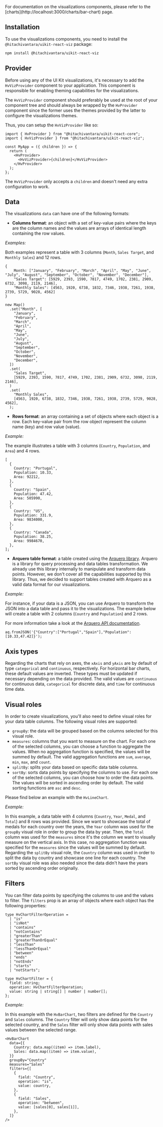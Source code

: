 
<Callout type="info">
  For documentation on the visualizations components, please refer to the
  [charts](http://localhost:3000/charts/bar-chart) page.
</Callout>

## Installation

To use the visualizations components, you need to install the `@hitachivantara/uikit-react-viz` package:

```sh npm2yarn
npm install @hitachivantara/uikit-react-viz
```

## Provider

Before using any of the UI Kit visualizations, it's necessary to add the `HvVizProvider` component to your application.
This component is responsible for enabling theming capabilities for the visualizations.

The `HvVizProvider` component should preferably be used at the root of your component tree and should always be wrapped by the `HvProvider` component
since the former uses the themes provided by the latter to configure the visualizations themes.

Thus, you can setup the `HvVizProvider` like so:

```tsx
import { HvProvider } from "@hitachivantara/uikit-react-core";
import { HvVizProvider } from "@hitachivantara/uikit-react-viz";

const MyApp = ({ children }) => {
  return (
    <HvProvider>
      <HvVizProvider>{children}</HvVizProvider>
    </HvProvider>
  );
};
```

The `HvVizProvider` only accepts a `children` and doesn't need any extra configuration to work.

## Data

The visualizations `data` can have one of the following formats:

- **Columns format**: an object with a set of key-value pairs where the keys are the column names and the values are arrays of identical length containing the row values.

_Examples:_

Both examples represent a table with 3 columns (`Month`, `Sales Target`, and `Monthly Sales`) and 12 rows.

```tsx
{
    Month: ["January", "February", "March", "April", "May", "June", "July", "August", "September", "October", "November", "December"],
    "Sales Target": [5929, 2393, 1590, 7817, 4749, 1702, 2381, 2909, 6732, 3098, 2119, 2146],
    "Monthly Sales": [4563, 1920, 6738, 1832, 7346, 1938, 7261, 1938, 2739, 5729, 9028, 4562]
}
```

```tsx
new Map()
  .set("Month", [
    "January",
    "February",
    "March",
    "April",
    "May",
    "June",
    "July",
    "August",
    "September",
    "October",
    "November",
    "December",
  ])
  .set(
    "Sales Target",
    [5929, 2393, 1590, 7817, 4749, 1702, 2381, 2909, 6732, 3098, 2119, 2146],
  )
  .set(
    "Monthly Sales",
    [4563, 1920, 6738, 1832, 7346, 1938, 7261, 1938, 2739, 5729, 9028, 4562],
  );
```

- **Rows format**: an array containing a set of objects where each object is a row. Each key-value pair from the row object represent
  the column name (key) and row value (value).

_Example:_

The example illustrates a table with 3 columns (`Country`, `Population`, and `Area`) and 4 rows.

```tsx
[
  {
    Country: "Portugal",
    Population: 10.33,
    Area: 92212,
  },
  {
    Country: "Spain",
    Population: 47.42,
    Area: 505990,
  },
  {
    Country: "US",
    Population: 331.9,
    Area: 9834000,
  },
  {
    Country: "Canada",
    Population: 38.25,
    Area: 9984670,
  },
];
```

- **Arquero table format**: a table created using the [Arquero library](https://uwdata.github.io/arquero/). Arquero is a library for query processing and data tables
  transformation. We already use this library internally to manipulate and transform data points. However, we don't cover all the capabilities supported by this library.
  Thus, we decided to support tables created with Arquero as a valid data format for our visualizations.

_Example:_

For instance, if your data is a JSON, you can use Arquero to transform the JSON into a data table and pass it to the visualizations. The example below will create a
table with 2 columns (`Country` and `Population`) and 2 rows.

For more information take a look at the [Arquero API documentation](https://uwdata.github.io/arquero/api/).

```tsx
aq.fromJSON('{"Country":["Portugal","Spain"],"Population":[10.33,47.42]}');
```

## Axis types

Regarding the charts that rely on axes, the `xAxis` and `yAxis` are by default of type `categorical` and `continuous`, respectively.
For horizontal bar charts, these default values are inverted.
These types must be updated if necessary depending on the data provided. The valid values are `continuous` for continuous data, `categorical`
for discrete data, and `time` for continuous time data.

## Visual roles

In order to create visualizations, you'll also need to define visual roles for your data table columns. The following visual roles are supported:

- `groupBy`: the data will be grouped based on the columns selected for this visual role.
- `measures`: columns that you want to measure on the chart. For each one of the selected columns, you can
  choose a function to aggregate the values. When no aggregation function is specified, the values will be summed by default.
  The valid aggregation functions are `sum`, `average`, `min`, `max`, and `count`.
- `splitBy`: splits your data based on specific data table columns.
- `sortBy`: sorts data points by specifying the columns to use. For each one of the selected columns, you can
  choose how to order the data points. The values will be sorted in ascending order by default.
  The valid sorting functions are `asc` and `desc`.

Please find below an example with the `HvLineChart`.

_Example:_

In this example, a data table with 4 columns (`Country`, `Year`, `Medal`, and `Total`) and 8 rows
was provided. Since we want to showcase the total of medals for each country over the years, the `Year` column was used for the `groupBy` visual role in order to group
the data by year. Then, the `Total` column was used for the `measures` since it's the column we want to visually measure on the vertical axis.
In this case, no aggregation function was specified for the `measures` since the values will be summed by default. Regarding the `splitBy` visual role,
the `Country` column was used in order to split the data by country and showcase one line for each country. The `sortBy` visual role was also needed since the data
didn't have the years sorted by ascending order originally.

## Filters

You can filter data points by specifying the columns to use and the values to filter. The `filters` prop is an array of objects where each object has the following properties:

```tsx
type HvChartFilterOperation =
  | "is"
  | "isNot"
  | "contains"
  | "notContains"
  | "greaterThan"
  | "greaterThanOrEqual"
  | "lessThan"
  | "lessThanOrEqual"
  | "between"
  | "ends"
  | "notEnds"
  | "starts"
  | "notStarts";

type HvChartFilter = {
  field: string;
  operation: HvChartFilterOperation;
  value: string | string[] | number | number[];
};
```

_Example:_

In this example with the `HvBarChart`, two filters are defined for the `Country` and `Sales` columns. The `Country` filter will only show data points for the selected country,
and the `Sales` filter will only show data points with sales values between the selected range.

```tsx
<HvBarChart
  data={{
    Country: data.map((item) => item.label),
    Sales: data.map((item) => item.value),
  }}
  groupBy="Country"
  measures="Sales"
  filters={[
    {
      field: "Country",
      operation: "is",
      value: country,
    },
    {
      field: "Sales",
      operation: "between",
      value: [sales[0], sales[1]],
    },
  ]}
/>
```
